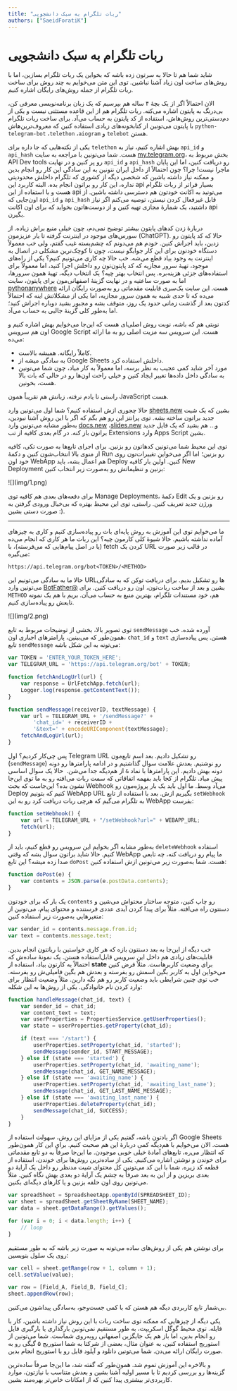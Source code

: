 ```yaml
---
title: "ربات تلگرام به سبک دانشجویی"
authors: ["SaeidForatiK"]
---
```


# ربات تلگرام به سبک دانشجویی

شاید شما هم تا حالا به سرتون زده باشه که بخواین یک ربات تلگرام بسازین، اما با روش‌های ساخت اون زیاد آشنا نباشین. توی این متن می‌خوایم به چند روش برای ساخت ربات تلگرام از جمله روش‌های رایگان اشاره کنیم.

الان احتمالاً اگر از یک بچۀ ۴ ساله هم بپرسیم که یک زبان برنامه‌نویسی معرفی کن، بی‌درنگ به پایتون اشاره می‌کنه. ربات تلگرام هم از این قاعده مستثنی نیست و یکی از دم‌دستی‌ترین روش‌هاش، استفاده از کد پایتون به حساب می‌آد. برای ساخت ربات تلگرام با پایتون می‌تونین از کتابخونه‌های زیادی استفاده کنین که معروف‌ترین‌هاش `python-telegram-bot` ،`telethon` ،`aiogram` و `telebot` هستن.

یکی از نکته‌هایی که جا داره برای `telethon` بهش اشاره کنیم، نیاز به `api_id` و `api_hash` هست. شما می‌تونین با مراجعه به سایت [my.telegram.org](https://my.telegram.org)، بخش مربوط به API Dev tools رو پر کنین و در نهایت `api_id` و `api_hash` رو دریافت کنین، اما این پایان ماجرا نیست! چرا؟ چون احتمالاً از داخل ایران نتونین به این سادگی این کار رو انجام بدین و ممکنه نیاز داشته باشین که شخصی دیگه از کشوری که تلگرام داخلش محدودیتی نداره، این کار رو براتون انجام بده. البته کاربرد این api بسیار فراتر از ربات تلگرام هست و با استفاده از این api می‌تونید به اکانت خودتون هم دسترسی داشته باشین. از اون‌جایی که `api_id` و `api_hash` قابل غیرفعال کردن نیستن، توصیه می‌کنم اگر نیاز داشتید، یک شمارۀ مجازی تهیه کنین و از دوست‌هاتون بخواید که برای اون اکانت api بگیرن.

دربارۀ زدن کدهای پایتون بیشتر توضیح نمی‌دم، چون خیلی منبع براش زیاده. از سورس‌های موجود در اینترنت گرفته تا یار عزیزمون (ChatGPT). حالا که کد پایتون رو زدین، باید اجراش کنین. خودم هم می‌دونم که چشم‌بسته غیب گفتم، ولی خب معمولاً دستگاه خودتون برای این کار جوابگو نیست، چون تا کوچک‌ترین مشکلی در اتصال به اینترنت به وجود بیاد قطع می‌شه. خب حالا چه کاری می‌تونیم کنیم؟ یکی از راه‌های موجود، تهیۀ سرور مجازیه که کد پایتون‌تون رو داخلش اجرا کنید، اما معمولاً برای استفاده‌های جزئی هزینه‌بره. پس انتخاب بهتر چیه؟ یک انتخاب دیگه، تهیۀ همون سرورها، اما به صورت ساعتیه و در نهایت گزینۀ اصفهانی‌مون برای پایتون، سایت [pythonanywhere](https://www.pythonanywhere.com/) هست. این سایت یک‌سری قابلیت مقدماتی رو به‌صورت رایگان ارائه می‌ده که تا حدی شبیه به همون سرور مجازیه، اما یکی از مشکلاتش اینه که احتمالاً کدتون بعد از گذشت زمانی حدود یک روز، متوقف بشه و مجبور بشید دوباره اجراش کنید؛ اما به‌طور کلی گزینۀ جالبی به حساب می‌آد.

نوبتی هم که باشه، نوبت روش اصلی‌ای هست که این‌جا می‌خوایم بهش اشاره کنیم و اون هم سرویس Google Script هست. این سرویس سه مزیت اصلی رو به ما ارائه می‌ده:
- کاملاً رایگانه. همیشه بالاست.
- به سادگی میشه از Google Sheets داخلش استفاده کرد.
- مورد آخر شاید کمی عجیب به نظر برسه، اما معمولاً به کار میاد، چون شما می‌تونین به سادگی داخل داده‌ها تغییر ایجاد کنین و خیلی راحت اون‌ها رو در حالی که بات بالا هست، بخونین.

راستی تا یادم نرفته، زبانش هم تقریباً همون JavaScript هست.

حالا چجوری ازش استفاده کنیم؟ شما اول می‌تونین وارد [sheets.new](https://sheets.new) بشین که یک شیت جدید براتون ساخته بشه. توی پرانتز این رو هم بگم که اگر با این روش آشنا نبودین، به‌طور مشابه می‌تونین وارد [docs.new](https://docs.new) ،[slides.new](https://slides.new) و… هم بشید که یک فایل جدید براتون باز کنه. در گام بعدی کافیه از تب Extensions وارد Apps Script بشین.

توی این محیط شما می‌تونین کدهاتون رو بزنین. برای اجرای تابع‌ها به صورت تکی، کافیه از منوی بالا انتخاب‌شون کنین و دکمۀ Run رو بزنین؛ اما اگر می‌خواین تغییرات‌تون روی خود اون WebApp هم اعمال بشه، باید Deploy کنین. اولین بار کافیه New Deployment بزنین و تنظیماتش رو به‌صورت زیر انتخاب کنین:

<div style={{textAlign: 'center'}}>![](img/1.png)</div>

برای دفعه‌های بعدی هم کافیه توی Manage Deployments، دکمۀ Edit رو بزنین و یک ورژن جدید تعریف کنین. راستی، توی این محیط بهتره که بی‌خیال ورودی گرفتن به صورت دستی بشین :).

----

ما می‌خوایم توی این آموزش به روش پایه‌ای بات رو پیاده‌سازی کنیم و کاری به چیزهای آماده نداشته باشیم. حالا شیوۀ کلی کارمون چیه؟ این ربات ما هر کاری که انجام می‌ده (یا در اصل پیام‌هایی که می‌فرسته)، با fetch کردن یک URL در قالب زیر صورت می‌گیره:

```url
https://api.telegram.org/bot<TOKEN>/<METHOD>
```

حالا ما به سادگی می‌تونیم این URLها رو تشکیل بدیم. برای دریافت توکن که به سادگی می‌تونین وارد [BotFather@](https://t.me/BotFather) بشین و بعد از ساخت ربات‌تون، اون رو دریافت کنین. برای `METHOD` هم، خود مستندات تلگرام، بهترین منبع به حساب می‌آن. بریم با هم یک نمونه تابعش رو پیاده‌سازی کنیم.

<div style={{textAlign: 'center'}}>![](img/2.png)</div>

توی تصویر بالا، بخشی از توضیحات مربوط به تابع `sendMessage` آورده شده. خب همون‌طور که می‌بینین، پارامترهای اجباری اون، `chat_id` و `text` هستن. پس پیاده‌سازی تابع `sendMessage` می‌تونه به این شکل باشه:

```javascript
var TOKEN = 'ENTER_YOUR_TOKEN_HERE';
var TELEGRAM_URL = 'https://api.telegram.org/bot' + TOKEN;

function fetchAndLogUrl(url) {
	var response = UrlFetchApp.fetch(url);
	Logger.log(response.getContentText());
}

function sendMessage(receiverID, textMessage) {
	var url = TELEGRAM_URL + '/sendMessage?' +
		'chat_id=' + receiverID +
		'&text=' + encodeURIComponent(textMessage);
	fetchAndLogUrl(url);
}
```

پس چی‌کار کردیم؟ اول Telegram URL رو تشکیل دادیم. بعد اسم تابع‌مون (`sendMessage`) رو نوشتیم. بعدش علامت سوال گذاشتیم و در ادامه پارامترها رو دونه دونه بهش دادیم. این پارامترها با نماد `&` از هم‌دیگه جدا می‌شن. 
حالا یک سوال اساسی پیش میاد. تلگرام از کجا باید بفهمه اتفاقاتی که سمت ربات می‌افته رو به ما توی این‌جا نشون بده؟ این‌جاست که بحث Webhook می‌آد وسط. ما اول باید یک بار پروژه‌مون رو Deploy کنیم که بتونیم WebApp URL بگیریم ازش. بعد با استفاده از تابع `setWebhook` به تلگرام می‌گیم که هرچی ربات دریافت کرد رو به این WebApp بفرست:

```javascript
function setWebhook() {
	var url = TELEGRAM_URL + "/setWebhook?url=" + WEBAPP_URL;
	fetch(url);
}
```

به‌طور مشابه اگر بخوایم این سرویس رو قطع کنیم، باید از `deleteWebhook` استفاده کنیم. حالا شاید براتون سوال بشه که وقتی WebApp ما پیام رو دریافت کنه، چه تابعی صدا زده میشه؟ این تابع `doPost` هست. شما به‌صورت زیر می‌تونین ازش استفاده کنین:

```javascript
function doPost(e) {
	var contents = JSON.parse(e.postData.contents);
}
```

یک بار که برای خودتون `contents` رو چاپ کنین، متوجه ساختار محتواش می‌شین و دستتون راه می‌افته. مثلاً برای پیدا کردن آیدی عددی فرستنده و محتوای پیام، می‌تونین از متغیرهایی به‌صورت زیر استفاده کنین:

```javascript
var sender_id = contents.message.from.id;
var text = contents.message.text;
```

خب دیگه از این‌جا به بعد دستتون بازه که هر کاری خواستین با رباتتون انجام بدین. قابلیت‌های زیادی هم داخل این سرویس قابل‌استفاده هستن. یک نمونۀ ساده‌ش که احتمالاً به کارتون بیاد، استفاده از **state** برای وضعیت کاربرهاست. مثلاً فرض کنین می‌خواین اول به کاربر بگین اسمش رو بفرسته و بعدش هم بگین فامیلی‌ش رو بفرسته. خب توی چنین شرایطی باید وضعیت کاربر رو هم نگه دارین. مثلاً وضعیت انتظار برای وارد کردن نام خانوادگی. یکی از روش‌ها به این شکله:

```javascript
function handleMessage(chat_id, text) {
	var sender_id = chat_id;
	var content_text = text;
	var userProperties = PropertiesService.getUserProperties();
	var state = userProperties.getProperty(chat_id);

	if (text === '/start') {
		userProperties.setProperty(chat_id, 'started');
		sendMessage(sender_id, START_MESSAGE);
	} else if (state === 'started') {
		userProperties.setProperty(chat_id, 'awaiting_name');
		sendMessage(chat_id, GET_NAME_MESSAGE);
	} else if (state === 'awaiting_name') {
		userProperties.setProperty(chat_id, 'awaiting_last_name');
		sendMessage(chat_id, GET_LAST_NAME_MESSAGE);
	} else if (state === 'awaiting_last_name') {
		userProperties.deleteProperty(chat_id);
		sendMessage(chat_id, SUCCESS);
	}
}
```

اگر یادتون باشه، گفتیم یکی از مزایای این روش، سهولت استفاده از Google Sheets هست. الان می‌خوایم با هم‌دیگه کمی دربارۀ این هم صحبت کنیم. برای این کار همون‌طور که انتظار می‌ره، تابع‌های آمادۀ خیلی خوبی موجودن. ما این‌جا صرفاً به دو تابع مقدماتی برای خوندن و نوشتن اشاره می‌کنیم. یکی از ساده‌ترین روش‌ها برای خوندن، استفاده از قطعه کد زیره. شما با این کد می‌تونین کل محتوای شیت مدنظر رو داخل یک آرایۀ دو بعدی بریزین و از این به بعد صرفاً به چشم یک آرایۀ دو بعدی بهش نگاه کنین. مثلاً می‌تونین روی اون حلقه بزنین و یا کارهای دیگه‌ای بکنین.

```javascript
var spreadSheet = SpreadsheetApp.openById(SPREADSHEET_ID);
var sheet = spreadSheet.getSheetByName(SHEET_NAME);
var data = sheet.getDataRange().getValues();

for (var i = 0; i < data.length; i++) {
	// loop
}
```

برای نوشتن هم یکی از روش‌های ساده می‌تونه به صورت زیر باشه که به طور مستقیم روی یک سلول بنویسین:


```javascript
var cell = sheet.getRange(row + 1, column + 1);
cell.setValue(value);

var row = [Field_A, Field_B, Field_C];
sheet.appendRow(row);
```

بی‌شمار تابع کاربردی دیگه هم هستن که با کمی جست‌وجو، به‌سادگی پیداشون می‌کنین.

یکی دیگه از چیزهایی که ممکنه توی ساخت ربات با این روش نیاز داشته باشین، کار با فایله. توی محیط گوگل اسکریپت، به طور مستقیم نمی‌تونین بارگذاری یا بارگیری فایل رو انجام بدین، اما باز هم یک جایگزین اصفهانی روبه‌روی شماست. شما می‌تونین از استوریج استفاده کنین. به عنوان مثال، بعضی از شرکتا به شما استوریج ۵ گیگی رو به صورت رایگان ارائه می‌دن. شما می‌تونین دانلود و آپلود فایل رو با استوریج انجام بدین.

و بالاخره این آموزش تموم شد. همون‌طور که گفته شد، ما این‌جا صرفاً ساده‌ترین گزینه‌ها رو بررسی کردیم تا با مسیر اولیه آشنا بشین و بعدش متناسب با نیازتون، موارد کاربردی‌تر بیشتری پیدا کنین که از امکانات خاص‌تر بهره‌مند بشین.
